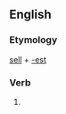 ==English==

===Etymology===
[[sell]] + [[-est]]

===Verb===
{{head|en|verb form}}

# {{en-archaic second-person singular of|sell|lang=en}}